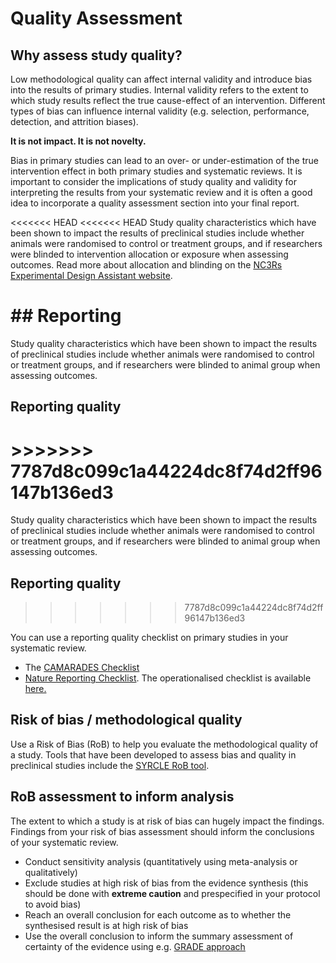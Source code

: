 # Quality Assessment

## Why assess study quality?

Low methodological quality can affect internal validity and introduce bias into the results of primary studies. Internal validity refers to the extent to which study results reflect the true cause-effect of an intervention. Different types of bias can influence internal validity (e.g. selection, performance, detection, and attrition biases).

**It is not impact. It is not novelty.** 

Bias in primary studies can lead to an over- or under-estimation of the true intervention effect in both primary studies and systematic reviews. It is important to consider the implications of study quality and validity for interpreting the results from your systematic review and it is often a good idea to incorporate a quality assessment section into your final report.

<<<<<<< HEAD
<<<<<<< HEAD
Study quality characteristics which have been shown to impact the results of preclinical studies include whether animals were randomised to control or treatment groups, and if researchers were blinded to intervention allocation or exposure when assessing outcomes.
Read more about allocation and blinding on the [NC3Rs Experimental Design Assistant website](https://eda.nc3rs.org.uk/experimental-design-allocation){target="_blank"}.
<br>

## Reporting 
=======
Study quality characteristics which have been shown to impact the results of preclinical studies include whether animals were randomised to control or treatment groups, and if researchers were blinded to animal group when assessing outcomes.

## Reporting quality
>>>>>>> 7787d8c099c1a44224dc8f74d2ff96147b136ed3
=======
Study quality characteristics which have been shown to impact the results of preclinical studies include whether animals were randomised to control or treatment groups, and if researchers were blinded to animal group when assessing outcomes.

## Reporting quality
>>>>>>> 7787d8c099c1a44224dc8f74d2ff96147b136ed3

You can use a reporting quality checklist on primary studies in your systematic review. 

- The [CAMARADES Checklist](https://www.ahajournals.org/doi/pdf/10.1161/01.str.0000125719.25853.20){target="_blank"}
- [Nature Reporting Checklist](https://www.gene-quantification.de/checklist-for-life-sciences-articles.pdf){target="_blank"}. The operationalised checklist is available [here.](https://link.springer.com/article/10.1007/s11192-016-1964-8/tables/6){target="_blank"}

## Risk of bias / methodological quality
Use a Risk of Bias (RoB) to help you evaluate the methodological quality of a study. Tools that have been developed to assess bias and quality in preclinical studies include the [SYRCLE RoB tool](https://bmcmedresmethodol.biomedcentral.com/track/pdf/10.1186/1471-2288-14-43){target="_blank"}.

## RoB assessment to inform analysis

The extent to which a study is at risk of bias can hugely impact the findings. Findings from your risk of bias assessment should inform the conclusions of your systematic review. 

- Conduct sensitivity analysis (quantitatively using meta-analysis or qualitatively)
- Exclude studies at high risk of bias from the evidence synthesis (this should be done with **extreme caution** and prespecified in your protocol to avoid bias)
- Reach an overall conclusion for each outcome as to whether the synthesised result is at high risk of bias
- Use the overall conclusion to inform the summary assessment of certainty of the evidence using e.g. [GRADE approach](https://bestpractice.bmj.com/info/toolkit/learn-ebm/what-is-grade/){target="_blank"}
